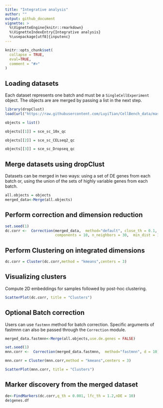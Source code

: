 ```yaml
---
title: "Integrative analysis"
author: ""
output: github_document
vignette: >
  %\VignetteEngine{knitr::rmarkdown}
  %\VignetteIndexEntry{Integrative analysis}
  %\usepackage[utf8]{inputenc}
---
```


```r
knitr::opts_chunk$set(
  collapse = TRUE,
  eval=TRUE,
  comment = "#>"
)
```

## Loading datasets
Each dataset represents one batch and must be a `SingleCellExperiment` object. The objects are are merged by passing a list in the next step.
```r

library(dropClust)
load(url("https://raw.githubusercontent.com/LuyiTian/CellBench_data/master/data/sincell_with_class.RData"))

objects = list()

objects[[1]] = sce_sc_10x_qc

objects[[2]] = sce_sc_CELseq2_qc

objects[[3]] = sce_sc_Dropseq_qc

```

## Merge datasets using dropClust
Datasets can be merged in two ways: using a set of DE genes from each batch or, using the union of the sets of highly variable genes from each batch.

```r

all.objects = objects
merged_data<-Merge(all.objects)

```


## Perform correction and dimension reduction

```r
set.seed(1)
dc.corr <-  Correction(merged_data,  method="default", close_th = 0.1, cells_th = 0.1,
                       components = 10, n_neighbors = 30,  min_dist = 1)
```

## Perform Clustering on integrated dimensions

```r
dc.corr = Cluster(dc.corr,method = "kmeans",centers = 3)
```
## Visualizing clusters

Compute 2D embeddings for samples followed by post-hoc clustering.

```r
ScatterPlot(dc.corr, title = "Clusters")

```
## Optional Batch correction
Users can use `fastmnn` method for batch correction. Specific arguments of fastmnn can also be passed through the `Correction` module.
```r
merged_data.fastmnn<-Merge(all.objects,use.de.genes = FALSE)

set.seed(1)
mnn.corr <-  Correction(merged_data.fastmnn,  method="fastmnn", d = 10)

mnn.corr = Cluster(mnn.corr,method = "kmeans",centers = 3)

ScatterPlot(mnn.corr, title = "Clusters")

```

## Marker discovery from the merged dataset
```r
de<-FindMarkers(dc.corr,q_th = 0.001, lfc_th = 1.2,nDE = 10)
de$genes.df
```
